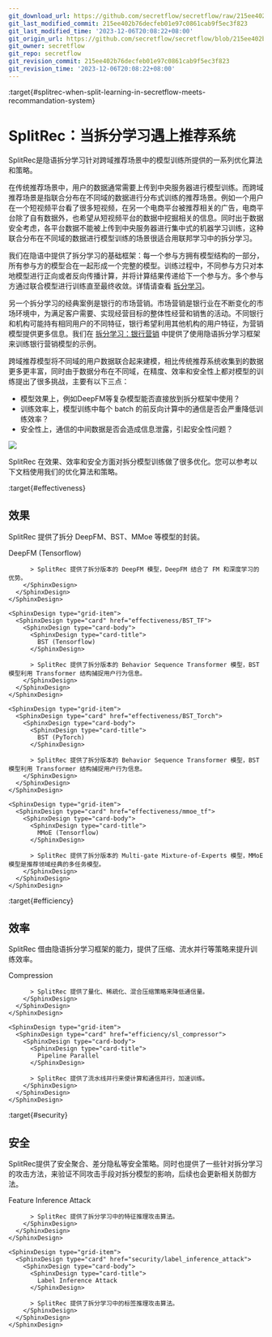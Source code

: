 ```yaml
---
git_download_url: https://github.com/secretflow/secretflow/raw/215ee402b76decfeb01e97c0861cab9f5ec3f823/docs/user_guide/federated_learning/vertical_federated_learning/SplitRec/index.rst
git_last_modified_commit: 215ee402b76decfeb01e97c0861cab9f5ec3f823
git_last_modified_time: '2023-12-06T20:08:22+08:00'
git_origin_url: https://github.com/secretflow/secretflow/blob/215ee402b76decfeb01e97c0861cab9f5ec3f823/docs/user_guide/federated_learning/vertical_federated_learning/SplitRec/index.rst
git_owner: secretflow
git_repo: secretflow
git_revision_commit: 215ee402b76decfeb01e97c0861cab9f5ec3f823
git_revision_time: '2023-12-06T20:08:22+08:00'
---
```


:target{#splitrec-when-split-learning-in-secretflow-meets-recommandation-system}

# SplitRec：当拆分学习遇上推荐系统

SplitRec是隐语拆分学习针对跨域推荐场景中的模型训练所提供的一系列优化算法和策略。

在传统推荐场景中，用户的数据通常需要上传到中央服务器进行模型训练。而跨域推荐场景是指联合分布在不同域的数据进行分布式训练的推荐场景。例如一个用户在一个短视频平台看了很多短视频，在另一个电商平台被推荐相关的广告，电商平台除了自有数据外，也希望从短视频平台的数据中挖掘相关的信息。同时出于数据安全考虑，各平台数据不能被上传到中央服务器进行集中式的机器学习训练，这种联合分布在不同域的数据进行模型训练的场景很适合用联邦学习中的拆分学习。

我们在隐语中提供了拆分学习的基础框架：每一个参与方拥有模型结构的一部分，所有参与方的模型合在一起形成一个完整的模型。训练过程中，不同参与方只对本地模型进行正向或者反向传播计算，并将计算结果传递给下一个参与方。多个参与方通过联合模型进行训练直至最终收敛。详情请查看 [拆分学习](../split_learning.mdx)。

另一个拆分学习的经典案例是银行的市场营销。市场营销是银行业在不断变化的市场环境中，为满足客户需要、实现经营目标的整体性经营和销售的活动。不同银行和机构可能持有相同用户的不同特征，银行希望利用其他机构的用户特征，为营销模型提供更多信息。我们在 [拆分学习：银行营销](../../../../tutorial/Split_Learning_for_bank_marketing.mdx) 中提供了使用隐语拆分学习框架来训练银行营销模型的示例。

跨域推荐模型将不同域的用户数据联合起来建模，相比传统推荐系统收集到的数据更多更丰富，同时由于数据分布在不同域，在精度、效率和安全性上都对模型的训练提出了很多挑战，主要有以下三点：

- 模型效果上，例如DeepFM等复杂模型能否直接放到拆分框架中使用？
- 训练效率上，模型训练中每个 batch 的前反向计算中的通信是否会严重降低训练效率？
- 安全性上，通信的中间数据是否会造成信息泄露，引起安全性问题？

![](../../../../_assets/split_learning_eng.png)

SplitRec 在效果、效率和安全方面对拆分模型训练做了很多优化。您可以参考以下文档使用我们的优化算法和策略。

:target{#effectiveness}

## 效果

SplitRec 提供了拆分 DeepFM、BST、MMoe 等模型的封装。

<SphinxDesign type="grid-container">
  <SphinxDesign type="grid-row">
    <SphinxDesign type="grid-item">
      <SphinxDesign type="card" href="effectiveness/sl_rec_deepfm">
        <SphinxDesign type="card-body">
          <SphinxDesign type="card-title">
            DeepFM (Tensorflow)
          </SphinxDesign>

          > SplitRec 提供了拆分版本的 DeepFM 模型，DeepFM 结合了 FM 和深度学习的优势。
        </SphinxDesign>
      </SphinxDesign>
    </SphinxDesign>

    <SphinxDesign type="grid-item">
      <SphinxDesign type="card" href="effectiveness/BST_TF">
        <SphinxDesign type="card-body">
          <SphinxDesign type="card-title">
            BST (Tensorflow)
          </SphinxDesign>

          > SplitRec 提供了拆分版本的 Behavior Sequence Transformer 模型，BST 模型利用 Transformer 结构捕捉用户行为信息。
        </SphinxDesign>
      </SphinxDesign>
    </SphinxDesign>

    <SphinxDesign type="grid-item">
      <SphinxDesign type="card" href="effectiveness/BST_Torch">
        <SphinxDesign type="card-body">
          <SphinxDesign type="card-title">
            BST (PyTorch)
          </SphinxDesign>

          > SplitRec 提供了拆分版本的 Behavior Sequence Transformer 模型，BST 模型利用 Transformer 结构捕捉用户行为信息。
        </SphinxDesign>
      </SphinxDesign>
    </SphinxDesign>

    <SphinxDesign type="grid-item">
      <SphinxDesign type="card" href="effectiveness/mmoe_tf">
        <SphinxDesign type="card-body">
          <SphinxDesign type="card-title">
            MMoE (Tensorflow)
          </SphinxDesign>

          > SplitRec 提供了拆分版本的 Multi-gate Mixture-of-Experts 模型，MMoE 模型是推荐领域经典的多任务模型。
        </SphinxDesign>
      </SphinxDesign>
    </SphinxDesign>
  </SphinxDesign>
</SphinxDesign>

:target{#efficiency}

## 效率

SplitRec 借由隐语拆分学习框架的能力，提供了压缩、流水并行等策略来提升训练效率。

<SphinxDesign type="grid-container">
  <SphinxDesign type="grid-row">
    <SphinxDesign type="grid-item">
      <SphinxDesign type="card" href="efficiency/sl_compressor">
        <SphinxDesign type="card-body">
          <SphinxDesign type="card-title">
            Compression
          </SphinxDesign>

          > SplitRec 提供了量化、稀疏化、混合压缩策略来降低通信量。
        </SphinxDesign>
      </SphinxDesign>
    </SphinxDesign>

    <SphinxDesign type="grid-item">
      <SphinxDesign type="card" href="efficiency/sl_compressor">
        <SphinxDesign type="card-body">
          <SphinxDesign type="card-title">
            Pipeline Parallel
          </SphinxDesign>

          > SplitRec 提供了流水线并行来使计算和通信并行，加速训练。
        </SphinxDesign>
      </SphinxDesign>
    </SphinxDesign>
  </SphinxDesign>
</SphinxDesign>

:target{#security}

## 安全

SplitRec提供了安全聚合、差分隐私等安全策略。同时也提供了一些针对拆分学习的攻击方法，来验证不同攻击手段对拆分模型的影响，后续也会更新相关防御方法。

<SphinxDesign type="grid-container">
  <SphinxDesign type="grid-row">
    <SphinxDesign type="grid-item">
      <SphinxDesign type="card" href="security/feature_inference_attack">
        <SphinxDesign type="card-body">
          <SphinxDesign type="card-title">
            Feature Inference Attack
          </SphinxDesign>

          > SplitRec 提供了拆分学习中的特征推理攻击算法。
        </SphinxDesign>
      </SphinxDesign>
    </SphinxDesign>

    <SphinxDesign type="grid-item">
      <SphinxDesign type="card" href="security/label_inference_attack">
        <SphinxDesign type="card-body">
          <SphinxDesign type="card-title">
            Label Inference Attack
          </SphinxDesign>

          > SplitRec 提供了拆分学习中的标签推理攻击算法。
        </SphinxDesign>
      </SphinxDesign>
    </SphinxDesign>
  </SphinxDesign>
</SphinxDesign>

<TableOfContents />
